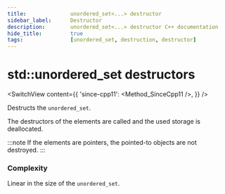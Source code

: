 ```yaml
---
title:				unordered_set<...> destructor
sidebar_label:		Destructor
description:		unordered_set<...> destructor C++ documentation
hide_title:			true
tags:				[unordered_set, destruction, destructor]
---
```



<!-- destructors -->

# std::unordered_set destructors

<SwitchView content={{
        'since-cpp11': <Method_SinceCpp11 />,
}} />

Destructs the `unordered_set`.

The destructors of the elements are called and the used storage is deallocated. 

:::note
If the elements are pointers, the pointed-to objects are not destroyed.
:::

### Complexity

Linear in the size of the `unordered_set`.
